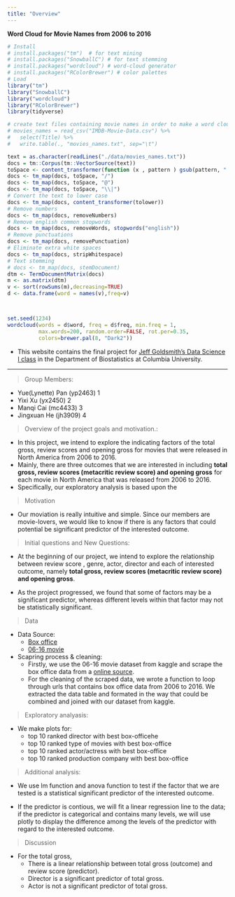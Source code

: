 ```yaml
---
title: "Overview"
---
```

**Word Cloud for Movie Names from 2006 to 2016**
```r
# Install
# install.packages("tm")  # for text mining
# install.packages("SnowballC") # for text stemming
# install.packages("wordcloud") # word-cloud generator 
# install.packages("RColorBrewer") # color palettes
# Load
library("tm")
library("SnowballC")
library("wordcloud")
library("RColorBrewer")
library(tidyverse)

# create text files containing movie names in order to make a word cloud
# movies_names = read_csv("IMDB-Movie-Data.csv") %>% 
#   select(Title) %>% 
#   write.table(., "movies_names.txt", sep="\t")

text = as.character(readLines("./data/movies_names.txt"))
docs = tm::Corpus(tm::VectorSource(text))
toSpace <- content_transformer(function (x , pattern ) gsub(pattern, " ", x))
docs <- tm_map(docs, toSpace, "/")
docs <- tm_map(docs, toSpace, "@")
docs <- tm_map(docs, toSpace, "\\|")
# Convert the text to lower case
docs <- tm_map(docs, content_transformer(tolower))
# Remove numbers
docs <- tm_map(docs, removeNumbers)
# Remove english common stopwords
docs <- tm_map(docs, removeWords, stopwords("english"))
# Remove punctuations
docs <- tm_map(docs, removePunctuation)
# Eliminate extra white spaces
docs <- tm_map(docs, stripWhitespace)
# Text stemming
# docs <- tm_map(docs, stemDocument)
dtm <- TermDocumentMatrix(docs)
m <- as.matrix(dtm)
v <- sort(rowSums(m),decreasing=TRUE)
d <- data.frame(word = names(v),freq=v)



set.seed(1234)
wordcloud(words = d$word, freq = d$freq, min.freq = 1,
          max.words=200, random.order=FALSE, rot.per=0.35, 
          colors=brewer.pal(8, "Dark2"))
```




* This website contains the final project for [Jeff Goldsmith's Data Science I class](http://jeffgoldsmith.com/DSI/index.html) in the Department of Biostatistics at Columbia University. 

***

> Group Members: 

  * Yue(Lynette) Pan (yp2463) 1
  * Yixi Xu (yx2450) 2
  * Manqi Cai (mc4433) 3
  * Jingxuan He (jh3909) 4
  
>  Overview of the project goals and motivation.:

* In this project, we intend to explore the indicating factors of the total gross, review scores and opening gross for movies that were released in North America from 2006 to 2016.
* Mainly, there are three outcomes that we are interested in including **total gross, review scores (metacritic review score) and opening gross** for each movie in North America that was released from 2006 to 2016.
* Specifically, our exploratory analysis is based upon the 

> Motivation

* Our moviation is really intuitive and simple. Since our members are movie-lovers, we would like to know if there is any factors that could potential be significant predictor of the interested outcome.

> Initial questions and New Questions:

* At the beginning of our project, we intend to explore the relationship between review score , genre, actor, director and each of interested outcome, namely **total gross, review scores (metacritic review score) and opening gross**.

* As the project progressed, we found that some of factors may be a significant predictor, whereas different levels within that factor may not be statistically significant. 

> Data

* Data Source:
    + [Box office](http://www.boxofficemojo.com/yearly/chart/?yr=2014&view=releasedate&view2=domestic&sort=gross&order=DESC&&p=.htm) 
    + [06-16 movie](https://www.kaggle.com/PromptCloudHQ/imdb-data)

  
  
* Scapring process & cleaning:
    + Firstly, we use the 06-16 movie dataset from kaggle and scrape the box office data from a [online source]((http://www.boxofficemojo.com/yearly/chart/?yr=2014&view=releasedate&view2=domestic&sort=gross&order=DESC&&p=.htm)).
    + For the cleaning of the scraped data, we wrote a function to loop through urls that contains box office data from 2006 to 2016. We extracted the data table and formated in the way that could be combined and joined with our dataset from kaggle.

> Exploratory analyasis:

* We make plots for: 
    + top 10 ranked director  with best box-officehe 
    + top 10 ranked type of movies with best box-office
    + top 10 ranked actor/actress with best box-office
    + top 10 ranked production company with best box-office
  
  
> Additional analysis:

* We use lm function and anova function to test if the factor that we are tested is a statistical significant predictor of the interested outcome.

* If the predictor is contious, we will fit a linear regression line to the data; if the predictor is categorical and contains many levels, we will use plotly to display the difference among the levels of the predictor with regard to the interested outcome.

> Discussion

* For the total gross, 
    + There is a linear relationship between total gross (outcome) and review score (predictor). 
    + Director is a significant predictor of total gross.
    + Actor is not a significant predictor of total gross.
  
  
  



